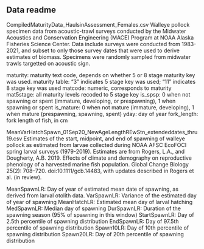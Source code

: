## Data readme

CompiledMaturityData_HaulsinAssessment_Females.csv
Walleye pollock specimen data from acoustic-trawl surveys conducted by the Midwater Acoustics and Conservation Engineering (MACE) Program at NOAA Alaska Fisheries Science Center. Data include surveys were conducted from 1983-2021, and subset to only those survey dates that were used to derive estimates of biomass. Specimens were randomly sampled from midwater trawls targetted on acoustic sign. 

maturity: maturity text code, depends on whether 5 or 8 stage maturity key was used.
maturity table: "3" indicates 5 stage key was used; "11" indicates 8 stage key was used
matcode: numeric, corresponds to maturity
mat5stage: all maturity levels recoded to 5 stage key
is_spsp: 0 when not spawning or spent (immature, developing, or prespawning), 1 when spawning or spent
is_mature: 0 when not mature (immature, developing), 1 when mature (prespawning, spawning, spent)
yday: day of year
fork_length: fork length of fish, in cm



MeanVarHatchSpawn_01Sep20_NewAgeLengthREwStn_extendeddates_thru19.csv
Estimates of the start, midpoint, and end of spawning of walleye pollock as estimated from larvae collected during NOAA AFSC EcoFOCI spring larval surveys (1979-2019). Estimates are from Rogers, L.A., and Dougherty, A.B. 2019. Effects of climate and demography on reproductive phenology of a harvested marine fish population. Global Change Biology 25(2): 708–720. doi:10.1111/gcb.14483, with updates described in Rogers et al. (in review).

MeanSpawnLR: Day of year of estimated mean date of spawning, as derived from larval otolith data.
VarSpawnLR: Variance of the estimated day of year of spawning
MeanHatchLR: Estimated mean day of larval hatching
MedSpawnLR: Median day of spawning
DurSpawnLR: Duration of the spawning season (95% of spawning in this window)
StartSpawnLR: Day of 2.5th percentile of spawning distribution
EndSpawnLR: Day of 97.5th percentile of spawning distribution
Spawn10LR: Day of 10th percentile of spawning distribution
Spawn20LR: Day of 20th percentile of spawning distribution


